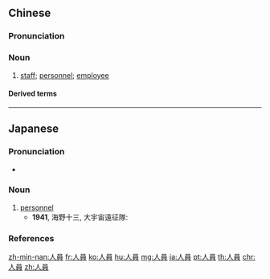 {{also|人员}}
==Chinese==
{{zh-forms|s=人员}}

===Pronunciation===
{{zh-pron
|m=rényuán
|c=jan4 jyun4
|h=pfs=ngìn-yèn
|mn=zz,kh:jîn-oân/xm,qz,tp:lîn-oân
|cat=n
}}

===Noun===
{{zh-noun}}

# [[staff]]; [[personnel]]; [[employee]] {{zh-mw|個}}

====Derived terms====
{{zh-der|公務人員|管理人員}}

----

==Japanese==
{{ja-kanjitab|じん|いん|yomi=on}}

===Pronunciation===
* {{ja-pron|じんいん|y=o|acc=0|acc_ref=NHK}}

===Noun===
{{ja-noun|じんいん}}

# [[personnel]]
#* '''1941''', 海野十三, 大宇宙遠征隊:
#*: {{ja-usex|そして必要な'''人員'''をあつめる。|そして ひつよう な '''じんいん''' を あつめる。|Then we'll assemble the necessary personnel.}}

===References===
<references/>

[[zh-min-nan:人員]]
[[fr:人員]]
[[ko:人員]]
[[hu:人員]]
[[mg:人員]]
[[ja:人員]]
[[pt:人員]]
[[th:人員]]
[[chr:人員]]
[[zh:人員]]